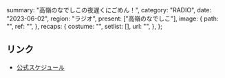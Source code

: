   summary: "高嶺のなでしこの夜遅くにごめん！",
  category: "RADIO",
  date: "2023-06-02",
  region: "ラジオ",
  present: ["高嶺のなでしこ"],
  image: {
    path: "",
    ref: "",
  },
  recaps: {
    costume: "",
    setlist: [],
    url: "",
  },
};

## リンク

- [公式スケジュール](https://takanenonadeshiko.jp/?p=1009)
